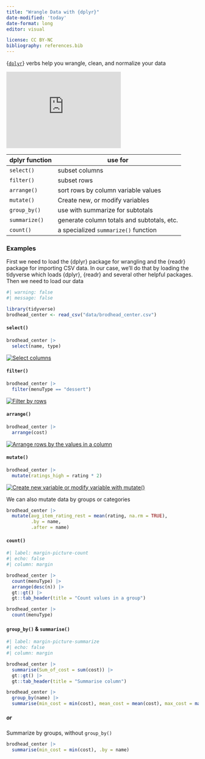 ```yaml
---
title: "Wrangle Data with {dplyr}"
date-modified: 'today'
date-format: long
editor: visual

license: CC BY-NC  
bibliography: references.bib
---
```


{[`dplyr`](https://dplyr.tidyverse.org)} verbs help you wrangle, clean, and normalize your data

::: column-margin
```{=html}
<iframe width="300" height="200" src="https://www.youtube.com/embed/PGSXf-NMWVg" title="YouTube video player" frameborder="0" allow="accelerometer; autoplay; clipboard-write; encrypted-media; gyroscope; picture-in-picture; web-share" allowfullscreen></iframe>
```
:::

| dplyr function | use for                                    |
|----------------|--------------------------------------------|
| `select()`     | subset columns                             |
| `filter()`     | subset rows                                |
| `arrange()`    | sort rows by column variable values        |
| `mutate()`     | Create new, or modify variables            |
| `group_by()`   | use with summarize for subtotals           |
| `summarize()`  | generate column totals and subtotals, etc. |
| `count()`      | a specialized `summarize()` function       |

### Examples

First we need to load the {dplyr} package for wrangling and the {readr} package for importing CSV data. In our case, we'll do that by loading the tidyverse which loads {dplyr}, {readr} and several other helpful packages. Then we need to load our data

```r
#| warning: false
#| message: false

library(tidyverse)
brodhead_center <- read_csv("data/brodhead_center.csv")
```

#### `select()`

```r
brodhead_center |> 
  select(name, type)
```

::: column-margin
[![Select columns](images/select.svg){fig-alt="Select columns"}](https://dplyr.tidyverse.org/reference/select.html)
:::

#### `filter()`

```r
brodhead_center |> 
  filter(menuType == "dessert")
```

::: column-margin
[![Filter by rows](images/filter_by_rows.svg){fig-alt="Filter by rows"}](https://dplyr.tidyverse.org/reference/filter.html)
:::

#### `arrange()`

```r
brodhead_center |> 
  arrange(cost)
```

::: column-margin
[![Arrange rows by the values in a column](images/arrange_rows.svg){fig-alt="Arrange rows by the values in a column"}](https://dplyr.tidyverse.org/reference/arrange.html)
:::

#### `mutate()`

```r
brodhead_center |> 
  mutate(ratings_high = rating * 2)
```

::: column-margin
[![Create new variable or modify variable with mutate()](images/mutate.svg){fig-alt="Create new variable or modify variable with mutate()"}](https://dplyr.tidyverse.org/reference/mutate.html)
:::

We can also mutate data by groups or categories

```r
brodhead_center |> 
  mutate(avg_item_rating_rest = mean(rating, na.rm = TRUE), 
         .by = name, 
         .after = name)
```

#### `count()`

```r
#| label: margin-picture-count
#| echo: false
#| column: margin

brodhead_center |> 
  count(menuType) |> 
  arrange(desc(n)) |> 
  gt::gt() |> 
  gt::tab_header(title = "Count values in a group")
```

```r
brodhead_center |> 
  count(menuType)
```

#### `group_by()` & `summarise()`

```r
#| label: margin-picture-summarize
#| echo: false
#| column: margin

brodhead_center |> 
  summarise(Sum_of_cost = sum(cost)) |> 
  gt::gt() |> 
  gt::tab_header(title = "Summarise column")
```

```r
brodhead_center |> 
  group_by(name) |> 
  summarise(min_cost = min(cost), mean_cost = mean(cost), max_cost = max(cost))
```

##### or

Summarize by groups, without `group_by()`

```r
brodhead_center |> 
  summarise(min_cost = min(cost), .by = name)
```
